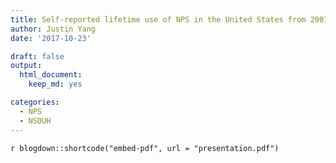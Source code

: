 ```yaml
---
title: Self-reported lifetime use of NPS in the United States from 2007-14
author: Justin Yang
date: '2017-10-23'

draft: false
output:
  html_document:
    keep_md: yes  

categories:
  - NPS
  - NSDUH
---
```


`r blogdown::shortcode("embed-pdf", url = "presentation.pdf")`

